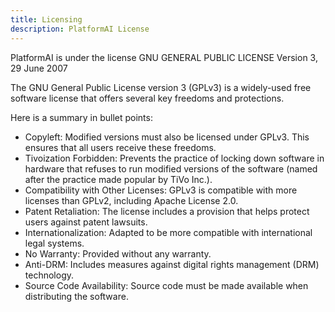 ---
title: Licensing
description: PlatformAI License
---

PlatformAI is under the license GNU GENERAL PUBLIC LICENSE Version 3, 29 June 2007

The GNU General Public License version 3 (GPLv3) is a widely-used free software license that offers several key freedoms and protections.

Here is a summary in bullet points:


- Copyleft: Modified versions must also be licensed under GPLv3. This ensures that all users receive these freedoms.
- Tivoization Forbidden: Prevents the practice of locking down software in hardware that refuses to run modified versions of the software (named after the practice made popular by TiVo Inc.).
- Compatibility with Other Licenses: GPLv3 is compatible with more licenses than GPLv2, including Apache License 2.0.
- Patent Retaliation: The license includes a provision that helps protect users against patent lawsuits.
- Internationalization: Adapted to be more compatible with international legal systems.
- No Warranty: Provided without any warranty.
- Anti-DRM: Includes measures against digital rights management (DRM) technology.
- Source Code Availability: Source code must be made available when distributing the software.

